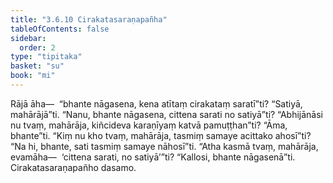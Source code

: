 ```yaml
---
title: "3.6.10 Cirakatasaraṇapañha"
tableOfContents: false
sidebar:
  order: 2
type: "tipitaka"
basket: "su"
book: "mi"
---
```



<DynamicBreadcrumb />

<Division number="92" book="mi" bookNo="28">

<Paragraph number="427" book="mi">
Rājā āha—  “bhante nāgasena, kena atītaṃ cirakataṃ saratī”ti? “Satiyā, mahārājā”ti. “Nanu, bhante nāgasena, cittena sarati no satiyā”ti? “Abhijānāsi nu tvaṃ, mahārāja, kiñcideva karaṇīyaṃ katvā pamuṭṭhan”ti? “Āma, bhante”ti. “Kiṃ nu kho tvaṃ, mahārāja, tasmiṃ samaye acittako ahosī”ti? “Na hi, bhante, sati tasmiṃ samaye nāhosī”ti. “Atha kasmā tvaṃ, mahārāja, evamāha—  ‘cittena sarati, no satiyā’”ti?
</Paragraph>

<Paragraph number="428" book="mi">
“Kallosi, bhante nāgasenā”ti.

</Paragraph>
</Division>

<Paragraph number="429" type="center" book="mi">
Cirakatasaraṇapañho dasamo.
</Paragraph>